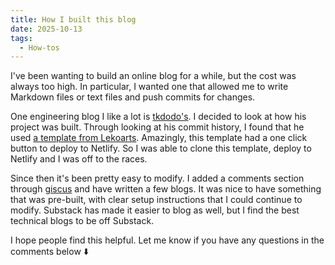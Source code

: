 ```yaml
---
title: How I built this blog
date: 2025-10-13
tags:
  - How-tos
---
```



I've been wanting to build an online blog for a while, but the cost was always too high. In particular, I wanted one that allowed me to write Markdown files or text files and push commits for changes.

One engineering blog I like a lot is [tkdodo's](https://tkdodo.eu/blog/). I decided to look at how his project was built. Through looking at his commit history, I found that he used [a template from Lekoarts](https://github.com/LekoArts/gatsby-starter-minimal-blog). Amazingly, this template had a one click button to deploy to Netlify. So I was able to clone this template, deploy to Netlify and I was off to the races.

Since then it's been pretty easy to modify. I added a comments section through [giscus](https://giscus.app/) and have written a few blogs. It was nice to have something that was pre-built, with clear setup instructions that I could continue to modify. Substack has made it easier to blog as well, but I find the best technical blogs to be off Substack.

I hope people find this helpful. Let me know if you have any questions in the comments below ⬇️

<Comments />

